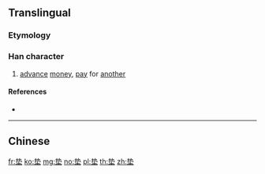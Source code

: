 {{also|墊}}
==Translingual==

===Etymology===
{{Han simp|墊|f=執|t=执}}

===Han character===
{{Han char|rn=32|rad=土|as=06|sn=9|four=|canj=QIG|ids=⿱执土}}

# [[advance]] [[money]], [[pay]] for [[another]]

====References====
* {{Han ref|kx=0228.291|hdz=10437.040|uh=57AB|ud=22443}}

----

==Chinese==
{{zh-see|墊}}

[[fr:垫]]
[[ko:垫]]
[[mg:垫]]
[[no:垫]]
[[pl:垫]]
[[th:垫]]
[[zh:垫]]
